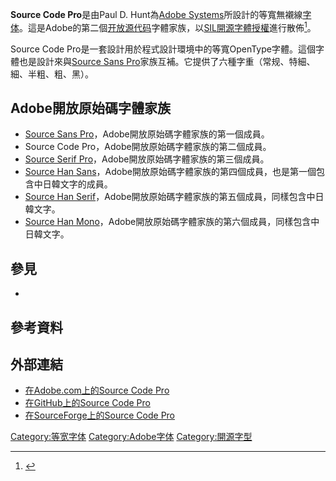 {{Infobox font
| name = Source Code Pro
| image = Source Code Pro - Typeface name sample.svg
| style = [[无衬线体|无衬线体]]、[[等宽字体|等宽字体]]
| creationdate = 2012
| creator = Paul D. Hunt
| foundry = [[Adobe_Systems|Adobe Systems]]
| license = [[SIL開源字體授權|SIL開源字體授權]]
| sample = [[File:Source_Code_Pro_-_sample.svg|220px]]
|}}

'''Source Code Pro'''是由Paul D. Hunt為[[Adobe_Systems|Adobe Systems]]所設計的等寬無襯線[[字体|字体]]。這是Adobe的第二個[[开放源代码|开放源代码]]字體家族，以[[SIL開源字體授權|SIL開源字體授權]]進行散佈<ref>{{cite web | url=http://blog.typekit.com/2012/09/24/source-code-pro/ | title=Announcing Source Code Pro | last=Hunt | first=Paul D. | date=24 September 2012 | website=Adobe Typekit Blog | publisher=Adobe Systems Incorporated | accessdate=28 June 2014 | archive-date=2014-06-30 | archive-url=https://web.archive.org/web/20140630175609/http://blog.typekit.com/2012/09/24/source-code-pro/ | dead-url=no }}</ref>。

Source Code Pro是一套設計用於程式設計環境中的等寬OpenType字體。這個字體也是設計來與[[Source_Sans_Pro|Source Sans Pro]]家族互補。它提供了六種字重（常规、特細、細、半粗、粗、黑）。

==Adobe開放原始碼字體家族==
* [[Source_Sans_Pro|Source Sans Pro]]，Adobe開放原始碼字體家族的第一個成員。
* Source Code Pro，Adobe開放原始碼字體家族的第二個成員。
* [[Source_Serif_Pro|Source Serif Pro]]，Adobe開放原始碼字體家族的第三個成員。
* [[思源黑體|Source Han Sans]]，Adobe開放原始碼字體家族的第四個成員，也是第一個包含中日韓文字的成員。
* [[思源宋體|Source Han Serif]]，Adobe開放原始碼字體家族的第五個成員，同樣包含中日韓文字。
* [[思源等寬|Source Han Mono]]，Adobe開放原始碼字體家族的第六個成員，同樣包含中日韓文字。

==參見==
* {{link-en|開放原始碼的Unicode字體|Open-source Unicode typefaces}}

==參考資料==
{{reflist}}

==外部連結==
{{Commons category-inline|Source Code Pro}}
* [http://store1.adobe.com/cfusion/store/html/index.cfm?event=displayFontPackage&code=1960 在Adobe.com上的Source Code Pro]{{Wayback|url=http://store1.adobe.com/cfusion/store/html/index.cfm?event=displayFontPackage&code=1960 |date=20140903123158 }}
* [https://github.com/adobe/source-code-pro 在GitHub上的Source Code Pro]{{Wayback|url=https://github.com/adobe/source-code-pro |date=20140816113845 }}
* [http://sourceforge.net/projects/sourcecodepro.adobe/ 在SourceForge上的Source Code Pro]{{Wayback|url=http://sourceforge.net/projects/sourcecodepro.adobe/ |date=20140828220506 }}

{{Free and open-source typography}}

[[Category:等宽字体|Category:等宽字体]]
[[Category:Adobe字体|Category:Adobe字体]]
[[Category:開源字型|Category:開源字型]]